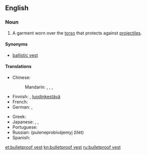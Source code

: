 ==English==
{{wikipedia}}

===Noun===
{{en-noun}}

# A garment worn over the [[torso]] that protects against [[projectile]]s.

====Synonyms====
* [[ballistic vest]]

====Translations====
{{trans-top|bulletproof vest}}
* Chinese:
*: Mandarin: {{t|cmn|防彈衣|sc=Hani}}, {{t|cmn|防弹衣|tr=fángdànyī|sc=Hani}}, {{t|cmn|鋼絲背心|sc=Hani}}, {{t|cmn|钢丝背心|tr=gāngsī bèixīn|sc=Hani}}
* Finnish: {{t-|fi|luotiliivi}}, [[luodinkestävä]] {{t+|fi|liivi}}
* French: {{t+|fr|gilet pare-balles|m}}
* German: {{t-|de|beschusshemmende Weste|f}}, {{t-|de|durchschusshemmende Weste|f}}
{{trans-mid}}
* Greek: {{t-|el|αλεξίσφαιρο γιλέκο|n|tr=alexísfairo giléko}}
* Japanese: {{t-|ja|バリスティックベスト|tr=barisutikkubesuto |sc=Jpan}}, {{t-|ja|ブレットプルーフベスト|tr=burettopurūfubesuto|sc=Jpan}}, {{t-|ja|防弾チョッキ|tr=bōdan-chokki|sc=Jpan}}
* Portuguese: {{t-|pt|colete à prova de balas|m}}
* Russian: {{t+|ru|бронежилет|m|tr=bronežilét}} {{l/ru|пуленепробиваемый}} {{l/ru|жилет}} (puleneprobivájemyj žilét) {{m}}
* Spanish: {{t+|es|chaleco antibalas|m}}
{{trans-bottom}}

[[et:bulletproof vest]]
[[kn:bulletproof vest]]
[[ru:bulletproof vest]]